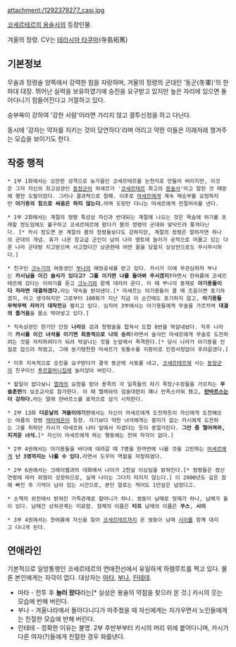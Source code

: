 attachment:/1292379277_casi.jpg

[[코세르테르의 용술사]]의 등장인물.

겨울의 정령.
CV는 [[테라시마 타쿠마]](寺島拓篤)


== 기본정보 ==
무술과 정령술 양쪽에서 강력한 힘을 자랑하며, 겨울의 정령의 군대인 '동군(冬軍)'의 한파대 대장. 뛰어난 실력을 보유하였기에 승진을 요구받고 있지만 높은 자리에 있으면 돌아다니기 힘들어진다고 거절하고 있다.

승부욕이 강하여 '강한 사람'이라면 가리지 않고 결투신청을 하고 다닌다.

동시에 '강자는 약자를 지키는 것이 당연하다'라며 어리고 약한 이들은 이래저래 챙겨주는 모습을 보이기도 한다.

== 작중 행적 ==
 * 1부 1화에서는 오만한 성격으로 늦가을인 코세르테르를 눈천지로 만들어 버리지만, 이것은 그저 자신의 최고상관인 [[동장군]]이 마세르가 '[[코세르테르]] 최고의 [[용술사]]'라고 말한 것 때문에 행한 도발이었다. 그러나 결과적으로 참패. 이후로 [[마세르]]에게 계속 재승부를 요청하지만 '''아기용의 힘으로 싸움은 하지 않는다.'''라며 도망만 다니는 마세르에게 진절머리를 낸다.

 * 1부 2화에서는 계절의 정령 특성상 자신과 반대되는 계절에 나오는 것은 목숨에 위기를 초래할 정도임에도 불구하고 코세르테르에 왔다가 봄의 정령의 군대와 맞닥뜨려 쫓겨다닌다. [* 카시 정도면 본 계절의 봄의 정령들보다도 강하지만, 계절의 정령은 말하자면 하나의 군대의 개념. 휴가 나온 장교급 군인이 남의 나라 영토에 놀러가 공적으로 머물고 있는 다른 나라 군대랑 치고받으며 사고쳤다간 상관한테 어떤 꼴을 당할지 상상만으로도 무시무시하다.]

 * 친구인 [[크누기]]의 여동생인 [[부나]]의 애정공세를 받고 있다. 카시가 이에 무관심하자 부나는 '''카시님을 이긴 술사가 있다고? 그를 이기면 나를 돌아봐 주시겠지?'''라면서 한여름에 코세르테르에 갔다는 이야기를 듣고 [[크누기]]와 함께 데리러 온다. 이 때 부나의 중재로 '''아기용들이 다 자라면 대결하겠다.'''라는 약속을 받아낸다.[* 마세르는 아기용들이 클 때 즈음이면 포기하겠지, 라고 생각하지만 그로부터 100화가 지난 지금 이 순간에도 포기하지 않고, '''아기용들 무럭무럭 자라기 대작전'''을 펼치고 있다. 심지어 3부에서는 아기용들에게 무술을 가르치며 '''대결의 즐거움'''을 몸소 박아넣고 있다.]

 * 직속상관인 한기단 단장 '''나라'''를 검과 정령술을 합쳐서 도합 6번을 박살내놨다. 직후 나라가 '''카시를 이긴 녀석을 이기면 최종적으로 나의 승리!'''라면서 술사인 마세르에게 무술로 도전하려는 것을 저지하려다가 되려 박살나는 것을 눈앞에서 목격한다.[* 당시 나라가 아기용을 인질로 잡으려 하였고, 그에 분기탱천한 마세르가 뒷통수를 지팡이로 인정사정없이 후려갈겼다.]

 * 이후 지속적으로 승진을 요구받다가 결국 동군에 사표를 내고, [[코세르테르]]에 사는 [[동장군]]의 친구이신 [[푸르할머니]]집에 눌러앉아 버린다.

 * 할일이 없다보니 [[엘레]]의 요청을 받아 용족의 각 일족들의 차기 족장/수장들을 가르치는 '''무술훈련'''의 보조교사로 참가한다. 이 때 엘레와의 검술대련이 꽤나 만족스러워 했고, '''[[란바르스]]는 더 강하다.'''라는 말에 란바르스를 표적으로 삼기 시작한다.

 * 2부 13화 '''더운날의 겨울이야기'''편에서는 자신이 마세르에게 도전하듯이 자신에게 도전해오는 여름의 정령 [[악타에온]]이 등장. 자기보다 약한 녀석에게는 흥미가 없는 카시에게 도전하는 그를 피하던 카시가 마세르와 나타 앞에서 지겹다는 듯이 중얼거린다. '''그만 좀 떨어져라, 지겨운 녀석.'''[* 자신이 마세르에게 하는 행동에는 전혀 자각이 없다.]

 * 2부 4권에서는 아기용들을 바다에 데려갈 때 7명을 한꺼번에 나를 것을 고민하는 [[마세르]]에게 '''난 3명까지는 나를 수 있다.'''라면서 도우미 역할을 자청하였다.

 * 2부 6권에서는 크레이벨과의 대화에서 나이가 2천살 이상임을 밝혀진다.[* 정령들은 정신연령에 따라 외형이 성장하므로, 실제 나이는 그다지 따지지 않는다.] 이 2000년도 깊은 잠에 빠진 후 기억이 남아 있는 시간으로, 본인 말로는 적어도 1만살은 넘었다고.

 * 소책자 외전에서 밝혀진 가족관계로 할머니가 하나. 쌍둥이 남매로 형제가 하나, 남매가 둘이 있다. 남매간 상하관계는 미묘함. 형제의 이름은 '''타프''' 남매의 이름은 '''쿠스''', '''시이'''

 * 3부 4권에서는 한여름에 자신을 찾아 [[코세르테르]]까지 온 쌍둥이 남매 [[시이]]를 함께 데리고 다니게 된다.



== 연애라인 ==
기본적으로 일방통행인 코세르테르의 연애전선에서 유일하게 하렘루트를 찍고 있다. 물론 본인에게는 자각이 없다. 대상자는 [[마타]], [[부나]], [[린테테]].
* 마타 - 전투 후 '''놀러 왔다'''라는[* 실상은 용술의 약점을 찾으러 온 것.] 카시의 웃는 모습에 반해 버린다.
* 부나 - 겨울나라에서 돌아다니다가 마주쳤을 때 자신에게는 차가우면서 노인들에게는 친절한 모습에 반해 버린다.
* 린테테 - 정확한 이유는 불명. 2부 후반부부터 카시의 머리 위에 붙어다니며, 카시가 다른 여자(?)들에게 친절한 경우 화를낸다.

